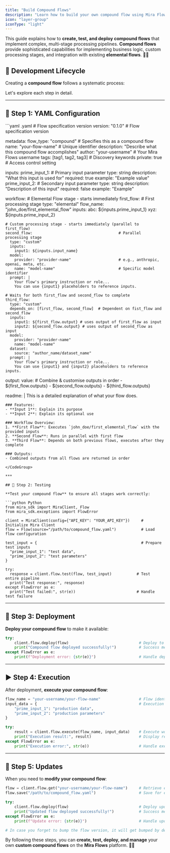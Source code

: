 ```yaml
---
title: "Build Compound Flows"
description: "Learn how to build your own compound flow using Mira Flows SDK"
icon: "layer-group"
iconType: "light"
---
```


This guide explains how to **create, test, and deploy compound flows** that implement complex, multi-stage processing pipelines. **Compound flows** provide sophisticated capabilities for implementing business logic, custom processing stages, and integration with existing **elemental flows**. 🔄💡

## 🔄 Development Lifecycle

Creating a **compound flow** follows a systematic process:

<Steps>
  <Step title="📝 Configuration: Define your compound flow using YAML" />

  <Step title="🧪 Testing: Validate the entire processing pipeline" />

  <Step title="🚀 Deployment: Make your flow available" />

  <Step title="▶️ Execution: Run your multi-stage flow in production" />

  <Step title="🔄 Updates: Iterate and improve" />
</Steps>

Let's explore each step in detail.

***

## 📝 Step 1: YAML Configuration

<CodeGroup>
  ```yaml .yaml
  # Flow specification version
  version: "0.1.0"                                    # Flow specification version

  metadata:
    flow_type: "compound"                             # Specifies this as a compound flow
    name: "your-flow-name"                            # Unique identifier
    description: "Describe what this compound flow accomplishes"
    author: "your-username"                           # Your Mira Flows username
    tags: [tag1, tag2, tag3]                         # Discovery keywords
    private: true                                     # Access control setting

  inputs:
    prime_input_1:                                    # Primary input parameter
      type: string
      description: "What this input is used for"
      required: true
      example: "Example value"
    prime_input_2:                                    # Secondary input parameter
      type: string
      description: "Description of this input"
      required: false
      example: "Example"

  workflow:
    # Elemental Flow stage - starts immediately
    first_flow:                                       # First processing stage
      type: "elemental"
      flow_name: "john_doe/first_elemental_flow"
      inputs:
        abc: ${inputs.prime_input_1}
        xyz: ${inputs.prime_input_2}

    # Custom processing stage - starts immediately (parallel to first_flow)
    second_flow:                                      # Parallel processing stage
      type: "custom"
      inputs:
        input1: ${inputs.input_name}
      model:
        provider: "provider-name"                     # e.g., anthropic, openai, meta, etc.
        name: "model-name"                            # Specific model identifier
      prompt: |
        Your flow's primary instruction or role...
        You can use {input1} placeholders to reference inputs.

    # Waits for both first_flow and second_flow to complete
    third_flow:                                       
      type: "custom"
      depends_on: [first_flow, second_flow]  # Dependent on fist_flow and second_flow
      inputs:
        input1: ${first_flow.output} # uses output of first_flow as input
        input2: ${second_flow.output} # uses output of second_flow as input
      model:
        provider: "provider-name"
        name: "model-name"
      dataset:
        source: "author_name/dataset_name"
      prompt: |
        Your flow's primary instruction or role...
        You can use {input1} and {input2} placeholders to reference inputs.

  output:
    value:                                           # Combine & customise outputs in order
      - ${first_flow.outputs}
      - ${second_flow.outputs}
      - ${third_flow.outputs}

  readme: |
    This is a detailed explanation of what your flow does.

    ### Features:
    - **Input 1**: Explain its purpose
    - **Input 2**: Explain its optional use

    ### Workflow Overview:
    1. **First Flow**: Executes `john_doe/first_elemental_flow` with the provided inputs
    2. **Second Flow**: Runs in parallel with first flow
    3. **Third Flow**: Depends on both previous flows, executes after they complete

    ### Outputs:
    - Combined outputs from all flows are returned in order
  ```
</CodeGroup>

***

## 🧪 Step 2: Testing

**Test your compound flow** to ensure all stages work correctly:

```python Python
from mira_sdk import MiraClient, Flow
from mira_sdk.exceptions import FlowError

client = MiraClient(config={"API_KEY": "YOUR_API_KEY"})     # Initialize Mira Client
flow = Flow(source="/path/to/compound_flow.yaml")           # Load flow configuration

test_input = {                                              # Prepare test inputs
    "prime_input_1": "test data",
    "prime_input_2": "test parameters"
}

try:
    response = client.flow.test(flow, test_input)           # Test entire pipeline
    print("Test response:", response)
except FlowError as e:
    print("Test failed:", str(e))                           # Handle test failure
```

***

## 🚀 Step 3: Deployment

**Deploy your compound flow** to make it available:

```python Python
try:
    client.flow.deploy(flow)                               # Deploy to platform
    print("Compound flow deployed successfully!")          # Success message
except FlowError as e:
    print(f"Deployment error: {str(e)}")                   # Handle deployment error
```

***

## ▶️ Step 4: Execution

After deployment, **execute your compound flow**:

```python Python
flow_name = "your-username/your-flow-name"                 # Flow identifier
input_data = {                                             # Execution inputs
    "prime_input_1": "production data",
    "prime_input_2": "production parameters"
}

try:
    result = client.flow.execute(flow_name, input_data)    # Execute workflow
    print("Execution result:", result)                     # Display result
except FlowError as e:
    print("Execution error:", str(e))                      # Handle execution error
```

***

## 🔄 Step 5: Updates

When you need to **modify your compound flow**:

```python Python
flow = client.flow.get("your-username/your-flow-name")     # Retrieve existing flow
flow.save("/path/to/compound_flow.yaml")                   # Save for editing

try:
    client.flow.deploy(flow)                               # Deploy updated version
    print("Updated flow deployed successfully!")           # Success message
except FlowError as e:
    print(f"Update error: {str(e)}")                       # Handle update error

# In case you forget to bump the flow version, it will get bumped by default every time you deploy the same flow.
```

By following these steps, you can **create, test, deploy, and manage** your own **custom compound flows** on the **Mira Flows** platform. 🌟🔧
